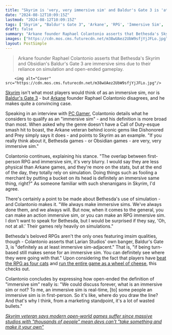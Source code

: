 ```yaml
---
title: "Skyrim is 'very, very immersive sim' and Baldur's Gate 3 is 'at least immersive sim-adjacent,' declares imsim expert behind Dishonored and Prey"
date: "2024-08-12T10:09:15Z"
lastmod: "2024-08-12T10:09:15Z"
tags: ['Skyrim', "Baldur's Gate 3", 'Arkane', 'RPG', 'Immersive Sim', 'Bethesda', 'Obsidian', 'First-Person', 'Simulation', 'Action', 'Turn-Based', 'Cats', 'Wheel of Cheese']
draft: false
summary: "Arkane founder Raphael Colantonio asserts that Bethesda's Skyrim and Obsidian's Baldur's Gate 3 are immersive sims due to their reliance on simulation and open-ended gameplay."
images: ["https://cdn.mos.cms.futurecdn.net/m38wUAez2UbW9sfjYjJFLo.jpg"]
layout: PostSimple
---
```

> Arkane founder Raphael Colantonio asserts that Bethesda's Skyrim and Obsidian's Baldur's Gate 3 are immersive sims due to their reliance on simulation and open-ended gameplay.


        <img alt="Cover" src="https://cdn.mos.cms.futurecdn.net/m38wUAez2UbW9sfjYjJFLo.jpg"/>
        
[<u>Skyrim</u>](https://www.gamesradar.com/skyrim-guide/) isn't what most players would think of as an immersive sim, nor is [<u>Baldur's Gate 3</u>](https://www.gamesradar.com/baldurs-gate-3-guide/) - but [Arkane](https://www.gamesradar.com/tag/arkane-studios/) founder Raphael Colantonio disagrees, and he makes quite a convincing case.

Speaking in an interview with [<u>PC Gamer</u>](https://www.pcgamer.com/games/rpg/arkane-founder-says-skyrim-is-an-immersive-sim-and-baldurs-gate-3-is-immersive-sim-adjacent/?utm_campaign=socialflow&utm_source=twitter.com&utm_medium=social), Colantonio details what he considers to qualify as an "immersive sim" - and his definition is more broad than most. When asked why the genre doesn't have a Call of Duty-esque smash hit to boast, the Arkane veteran behind iconic gems like Dishonored and Prey simply says it does - and points to Skyrim as an example. "If you really think about it, Bethesda games - or Obsidian games - are very, very immersive sim."

Colantonio continues, explaining his stance. "The overlap between first-person RPG and immersive sim, it's very blurry. I would say they are less physical than Arkane games, and they're more on the stats, but at the end of the day, they totally rely on simulation. Doing things such as fooling a merchant by putting a bucket on its head is definitely an immersive same thing, right?" As someone familiar with such shenanigans in Skyrim, I'd agree.

There's certainly a point to be made about Bethesda's use of simulation - and Colantonio makes it. "We always make immersive sims. We've always done them, and we always will. But now, when it comes to the general, you can make an action immersive sim, or you can make an RPG immersive sim. I don't want to speak for Bethesda, but I would be surprised if they say, 'Oh, not at all.' Their games rely heavily on simulations."

Bethesda's beloved RPGs aren't the only ones featuring imsim qualities, though - Colantonio asserts that Larian Studios' own banger, Baldur's Gate 3, is "definitely as at least immersive sim-adjacent." That is, "if being turn-based still makes sense for an immersive sim. You can definitely see where they were going with that." Upon considering the fact that players have [<u>beat the RPG as four cats</u>](https://www.gamesradar.com/baldurs-gate-3-player-spends-41-hours-beating-the-rpg-as-4-cats-murdering-npcs-with-cuteness-and-breaking-half-of-the-cutscenes/) and [<u>run the entire game as a wheel of cheese</u>](https://www.gamesradar.com/games/baldur-s-gate/baldurs-gate-3-player-runs-the-entire-rpg-without-any-levels-or-spells-at-all-as-a-humble-stinky-wheel-of-cheese-with-1-hp/), this checks out.

Colantonio concludes by expressing how open-ended the definition of "immersive sim" really is: "We could discuss forever, what is an immersive sim or not? To me, an immersive sim is real-time, [to] some people an immersive sim is in first-person. So it's like, where do you draw the line? And that's why I think, from a marketing standpoint, it's a lot of wasted bullets."

[<u><em>Skyrim veteran says modern open-world games suffer since massive studios with "thousands of people" mean devs can't "take something and make it your own"</em></u>](https://www.gamesradar.com/games/the-elder-scrolls/skyrim-veteran-says-modern-open-world-games-suffer-since-massive-studios-with-thousands-of-people-mean-devs-cant-take-something-and-make-it-your-own/)
        